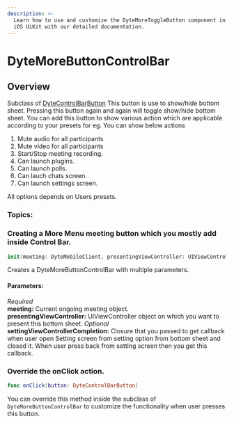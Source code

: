 ```yaml
---
description: >-
  Learn how to use and customize the DyteMoreToggleButton component in Dyte's
  iOS UiKit with our detailed documentation.
---
```


# DyteMoreButtonControlBar

## Overview

Subclass of [DyteControlBarButton](/ios/components/dyte-controlbar-button)
This button is use to show/hide bottom sheet. Pressing this button again and again will toggle show/hide bottom sheet. You can add this button to show various action which are applicable according
to your presets for eg. You can show below actions

1. Mute audio for all participants
2. Mute video for all participants
3. Start/Stop meeting recording.
4. Can launch plugins.
5. Can launch polls.
6. Can lauch chats screen.
7. Can launch settings screen.

All options depends on Users presets.

### Topics:

### Creating a More Menu meeting button which you mostly add inside Control Bar.

```swift
init(meeting: DyteMobileClient, presentingViewController: UIViewController, settingViewControllerCompletion:(()->Void)? = nil) {
```

Creates a DyteMoreButtonControlBar with multiple parameters.

#### Parameters:

_Required_  
**meeting:** Current ongoing meeting object.  
**presentingViewController:** UIViewController object on which you want to present this bottom sheet.
_Optional_  
**settingViewControllerCompletion:** Closure that you passed to get callback when user open Setting screen from setting option
from bottom sheet and closed it. When user press back from setting screen then you get this callback.

### Override the onClick action.

```swift
func onClick(button: DyteControlBarButton)
```

You can override this method inside the subclass of `DyteMoreButtonControlBar` to customize the functionality when user presses this button.

<head>
  <title>iOS DyteMoreToggleButton</title>
</head>
